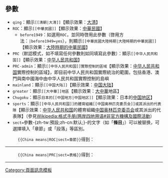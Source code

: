 ==參數==
*<code>qing</code>：顯示<code><nowiki>[[清朝|大清]]</nowiki></code>【顯示效果：[[清朝|大清]]】
*<code>ROC</code>：顯示<code><nowiki>[[中華民國]]</nowiki></code>【顯示效果：[[中華民國]]】
**<code>before1949</code>：如選用<code>ROC</code>，並同時啓用此參數（啓用方法：<code>|before1949=yes</code>），則顯示<code><nowiki>[[中華民國大陸時期|大陸時期的中華民國]]</nowiki></code>【顯示效果：[[中華民國大陸時期|大陸時期的中華民國]]】
*<code>PRC</code>（默認模式，如不填寫任何參數則如同填寫此參數）：顯示<code><nowiki>[[中华人民共和国]]</nowiki></code>【顯示效果：[[中华人民共和国]]】
*<code>PRC-admin</code>：顯示<code><nowiki>[[中华人民共和国]]實際控制的區域</nowiki></code>【顯示效果：[[中华人民共和国]]實際控制的區域】，即目前中华人民共和国實際統治的範圍，包括香港、澳門與南中國海中由中华人民共和国實際控制的島嶼
*<code>mainland</code>：顯示<code><nowiki>[[中国大陆]]</nowiki></code>【顯示效果：[[中国大陆]]】
*<code>greater</code>：顯示<code><nowiki>[[大中華]]地區</nowiki></code>【顯示效果：[[大中華]]地區】
*<code>Chugoku</code>：顯示<code><nowiki>日本的[[中国地方|中国地区]]</nowiki></code>【顯示效果：日本的[[中国地方|中国地区]]】
*<code>sports</code>：顯示<code><nowiki>[[中华人民共和国]]的體育組織[[中国奥林匹克委员会]]或其派出的代表隊</nowiki></code>【顯示效果：[[中华人民共和国]]的體育組織[[中国奥林匹克委员会]]或其派出的代表隊】（參見[[Wikipedia:格式手册/两岸四地用语#非官方機構及國際活動]]）
*<code>sect=</code>參數-{zh-tw:預設;zh-cn:默认;}-的文字（如「'''條目'''」）可以被替换，可選擇填入「章節」或「段落」等區別。
: <code><nowiki>{{China means|ROC|sect=章節}}</nowiki></code>得到：
{{China means|ROC|sect=章節}}
----
:<code><nowiki>{{China means|PRC|sect=表格}}</nowiki></code>得到：
{{China means|PRC|sect=表格}}
----
[[Category:頁面訊息模板]]